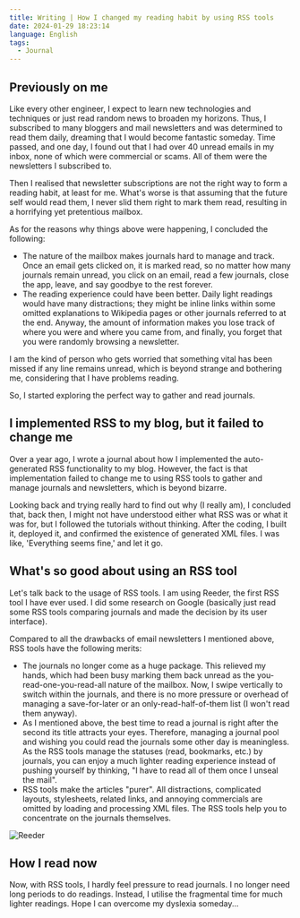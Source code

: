 ```yaml
---
title: Writing | How I changed my reading habit by using RSS tools
date: 2024-01-29 18:23:14
language: English
tags:
  - Journal
---
```


## Previously on me

Like every other engineer, I expect to learn new technologies and techniques or just read random news to broaden my horizons. Thus, I subscribed to many bloggers and mail newsletters and was determined to read them daily, dreaming that I would become fantastic someday. Time passed, and one day, I found out that I had over 40 unread emails in my inbox, none of which were commercial or scams. All of them were the newsletters I subscribed to.

Then I realised that newsletter subscriptions are not the right way to form a reading habit, at least for me. What's worse is that assuming that the future self would read them, I never slid them right to mark them read, resulting in a horrifying yet pretentious mailbox.

As for the reasons why things above were happening, I concluded the following:

- The nature of the mailbox makes journals hard to manage and track. Once an email gets clicked on, it is marked read, so no matter how many journals remain unread, you click on an email, read a few journals, close the app, leave, and say goodbye to the rest forever.
- The reading experience could have been better. Daily light readings would have many distractions; they might be inline links within some omitted explanations to Wikipedia pages or other journals referred to at the end. Anyway, the amount of information makes you lose track of where you were and where you came from, and finally, you forget that you were randomly browsing a newsletter.

I am the kind of person who gets worried that something vital has been missed if any line remains unread, which is beyond strange and bothering me, considering that I have problems reading.

So, I started exploring the perfect way to gather and read journals.

## I implemented RSS to my blog, but it failed to change me

Over a year ago, I wrote a journal about how I implemented the auto-generated RSS functionality to my blog. However, the fact is that implementation failed to change me to using RSS tools to gather and manage journals and newsletters, which is beyond bizarre.

Looking back and trying really hard to find out why (I really am), I concluded that, back then, I might not have understood either what RSS was or what it was for, but I followed the tutorials without thinking. After the coding, I built it, deployed it, and confirmed the existence of generated XML files. I was like, 'Everything seems fine,' and let it go.

## What's so good about using an RSS tool

Let's talk back to the usage of RSS tools. I am using Reeder, the first RSS tool I have ever used. I did some research on Google (basically just read some RSS tools comparing journals and made the decision by its user interface).

Compared to all the drawbacks of email newsletters I mentioned above, RSS tools have the following merits:

- The journals no longer come as a huge package. This relieved my hands, which had been busy marking them back unread as the you-read-one-you-read-all nature of the mailbox. Now, I swipe vertically to switch within the journals, and there is no more pressure or overhead of managing a save-for-later or an only-read-half-of-them list (I won't read them anyway).
- As I mentioned above, the best time to read a journal is right after the second its title attracts your eyes. Therefore, managing a journal pool and wishing you could read the journals some other day is meaningless. As the RSS tools manage the statuses (read, bookmarks, etc.) by journals, you can enjoy a much lighter reading experience instead of pushing yourself by thinking, "I have to read all of them once I unseal the mail".
- RSS tools make the articles "purer". All distractions, complicated layouts, stylesheets, related links, and annoying commercials are omitted by loading and processing XML files. The RSS tools help you to concentrate on the journals themselves.

![Reeder](https://lh3.googleusercontent.com/pw/ABLVV87NjzmXP1sIsGgAHXSLSDWN2HsOfXnkLjX1T0bPlyAdNoBUQf5kZp6dReLIJWYiobg6LExhmtb3T7V3ShQbIm3k91Ijs4YjSX9xiOi69_Hv1apAWfU=w2400)

## How I read now

Now, with RSS tools, I hardly feel pressure to read journals. I no longer need long periods to do readings. Instead, I utilise the fragmental time for much lighter readings. Hope I can overcome my dyslexia someday...
